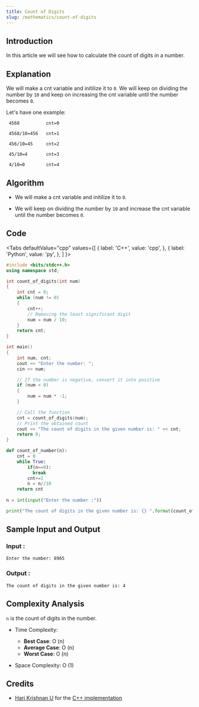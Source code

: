 ```yaml
---
title: Count of Digits
slug: /mathematics/count-of-digits
---
```


## Introduction

In this article we will see how to calculate the count of digits in a number.

## Explanation 

We will make a cnt variable and initilize it to `0`. We will keep on dividing the number by `10` and keep on increasing the cnt variable until the number becomes `0`.

Let's have one example: 
```
 4568          cnt=0
 
 4568/10=456   cnt=1
 
 456/10=45     cnt=2
 
 45/10=4       cnt=3
 
 4/10=0        cnt=4
```

## Algorithm

* We will make a cnt variable and initilize it to `0`.

* We will keep on dividing the number by `10` and increase the cnt variable until the number becomes `0`.

## Code


<Tabs
  defaultValue="cpp"
  values={[
    { label: 'C++', value: 'cpp', },
    { label: 'Python', value: 'py', },
  ]
}>
<TabItem value="cpp">

```cpp
#include <bits/stdc++.h>
using namespace std;

int count_of_digits(int num)
{
    int cnt = 0;
    while (num != 0)
    {
        cnt++;
        // Removing the least significant digit
        num = num / 10;
    }
    return cnt;
}

int main()
{
    int num, cnt;
    cout << "Enter the number: ";
    cin >> num;

    // If the number is negative, convert it into positive
    if (num < 0)
    {
        num = num * -1;
    }

    // Call the function
    cnt = count_of_digits(num);
    // Print the obtained count
    cout << "The count of digits in the given number is: " << cnt;
    return 0;
}
```
</TabItem>

<TabItem value="py">

```python   
def count_of_number(n):
    cnt = 0
    while True: 
        if(n==0):
          break 
        cnt+=1 
        n = n//10
    return cnt
         
n = int(input("Enter the number :"))

print("The count of digits in the given number is: {} ".format(count_of_number(n)))
```
</TabItem>

</Tabs>

## Sample Input and Output

### Input :

```
Enter the number: 8965
```
### Output :
```
The count of digits in the given number is: 4
```

## Complexity Analysis

`n` is the count of digits in the number.

- Time Complexity:

  - **Best Case**: O (n)
  - **Average Case**: O (n)
  - **Worst Case**: O (n)

- Space Complexity: O (1)

## Credits
* [Hari Krishnan U](https://github.com/Harikrishnan6336) for the [C++ implementation](https://github.com/TesseractCoding/NeoAlgo/blob/master/C-Plus-Plus/math/number_of_digits.cpp)